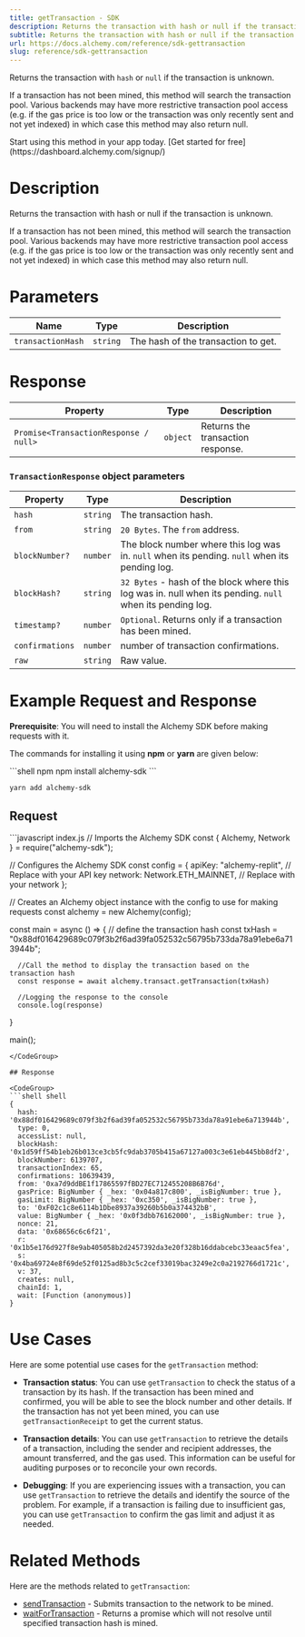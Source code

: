 ```yaml
---
title: getTransaction - SDK
description: Returns the transaction with hash or null if the transaction is unknown. If a transaction has not been mined, this method will search the transaction pool. Various backends may have more restrictive transaction pool access (e.g. if the gas price is too low or the transaction was only recently sent a...
subtitle: Returns the transaction with hash or null if the transaction is unknown. If a transaction has not been mined, this method will search the transaction pool. Various backends may have more restrictive transaction pool access (e.g. if the gas price is too low or the transaction was only recently sent a...
url: https://docs.alchemy.com/reference/sdk-gettransaction
slug: reference/sdk-gettransaction
---
```


Returns the transaction with `hash` or `null` if the transaction is unknown.

If a transaction has not been mined, this method will search the transaction pool. Various backends may have more restrictive transaction pool access (e.g. if the gas price is too low or the transaction was only recently sent and not yet indexed) in which case this method may also return null.

<Tip title="Don’t have an API key?" icon="star">
  Start using this method in your app today. [Get started for free](https://dashboard.alchemy.com/signup/)
</Tip>

# Description

Returns the transaction with hash or null if the transaction is unknown.

If a transaction has not been mined, this method will search the transaction pool. Various backends may have more restrictive transaction pool access (e.g. if the gas price is too low or the transaction was only recently sent and not yet indexed) in which case this method may also return null.

# Parameters

| Name              | Type     | Description                         |
| ----------------- | -------- | ----------------------------------- |
| `transactionHash` | `string` | The hash of the transaction to get. |

# Response

| Property                              | Type     | Description                       |
| ------------------------------------- | -------- | --------------------------------- |
| `Promise<TransactionResponse / null>` | `object` | Returns the transaction response. |

### `TransactionResponse` object parameters

| Property        | Type     | Description                                                                                               |
| --------------- | -------- | --------------------------------------------------------------------------------------------------------- |
| `hash`          | `string` | The transaction hash.                                                                                     |
| `from`          | `string` | `20 Bytes`. The `from` address.                                                                           |
| `blockNumber?`  | `number` | The block number where this log was in. `null` when its pending. `null` when its pending log.             |
| `blockHash?`    | `string` | `32 Bytes` - hash of the block where this log was in. null when its pending. `null` when its pending log. |
| `timestamp?`    | `number` | `Optional`. Returns only if a transaction has been mined.                                                 |
| `confirmations` | `number` | number of transaction confirmations.                                                                      |
| `raw`           | `string` | Raw value.                                                                                                |

# Example Request and Response

**Prerequisite**: You will need to install the Alchemy SDK before making requests with it.

The commands for installing it using **npm** or **yarn** are given below:

<CodeGroup>
  ```shell npm
  npm install alchemy-sdk
  ```

  ```shell yarn
  yarn add alchemy-sdk
  ```
</CodeGroup>

## Request

<CodeGroup>
  ```javascript index.js
  // Imports the Alchemy SDK
  const { Alchemy, Network } = require("alchemy-sdk");

  // Configures the Alchemy SDK
  const config = {
      apiKey: "alchemy-replit", // Replace with your API key
      network: Network.ETH_MAINNET, // Replace with your network
  };

  // Creates an Alchemy object instance with the config to use for making requests
  const alchemy = new Alchemy(config);

  const main = async () => {
      // define the transaction hash
      const txHash = "0x88df016429689c079f3b2f6ad39fa052532c56795b733da78a91ebe6a713944b";

      //Call the method to display the transaction based on the transaction hash
      const response = await alchemy.transact.getTransaction(txHash)

      //Logging the response to the console
      console.log(response)
  }

  main();
  ```
</CodeGroup>

## Response

<CodeGroup>
  ```shell shell
  {
    hash: '0x88df016429689c079f3b2f6ad39fa052532c56795b733da78a91ebe6a713944b',
    type: 0,
    accessList: null,
    blockHash: '0x1d59ff54b1eb26b013ce3cb5fc9dab3705b415a67127a003c3e61eb445bb8df2',
    blockNumber: 6139707,
    transactionIndex: 65,
    confirmations: 10639439,
    from: '0xa7d9ddBE1f17865597fBD27EC712455208B6B76d',
    gasPrice: BigNumber { _hex: '0x04a817c800', _isBigNumber: true },
    gasLimit: BigNumber { _hex: '0xc350', _isBigNumber: true },
    to: '0xF02c1c8e6114b1Dbe8937a39260b5b0a374432bB',
    value: BigNumber { _hex: '0x0f3dbb76162000', _isBigNumber: true },
    nonce: 21,
    data: '0x68656c6c6f21',
    r: '0x1b5e176d927f8e9ab405058b2d2457392da3e20f328b16ddabcebc33eaac5fea',
    s: '0x4ba69724e8f69de52f0125ad8b3c5c2cef33019bac3249e2c0a2192766d1721c',
    v: 37,
    creates: null,
    chainId: 1,
    wait: [Function (anonymous)]
  }
  ```
</CodeGroup>

# Use Cases

Here are some potential use cases for the `getTransaction` method:

* **Transaction status**: You can use `getTransaction` to check the status of a transaction by its hash. If the transaction has been mined and confirmed, you will be able to see the block number and other details. If the transaction has not yet been mined, you can use `getTransactionReceipt` to get the current status.

* **Transaction details**: You can use `getTransaction` to retrieve the details of a transaction, including the sender and recipient addresses, the amount transferred, and the gas used. This information can be useful for auditing purposes or to reconcile your own records.

* **Debugging**: If you are experiencing issues with a transaction, you can use `getTransaction` to retrieve the details and identify the source of the problem. For example, if a transaction is failing due to insufficient gas, you can use `getTransaction` to confirm the gas limit and adjust it as needed.

# Related Methods

Here are the methods related to `getTransaction`:

* [sendTransaction](/reference/sendtransaction-sdk) - Submits transaction to the network to be mined.
* [waitForTransaction](/reference/waitfortransaction-sdk) - Returns a promise which will not resolve until specified transaction hash is mined.
